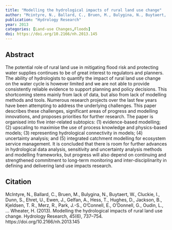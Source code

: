 ```yaml
---
title: "Modelling the hydrological impacts of rural land use change"
author: "Mcintyre, N., Ballard, C., Bruen, M., Bulygina, N., Buytaert, W., Cluckie, I., Dunn, S., Ehret, U., Ewen, J., Gelfan, A., Hess, T., Hughes, D., Jackson, B., Kjeldsen, T. R., Merz, R., Park, J., O’connell, E., O’donnell, G., Oudin, L., Todini, E., Wagener, T., Wheater, H."
publication: "Hydrology Research"
year: 2013
categories: [Land-use Changes,Floods]
doi: https://doi.org/10.2166/nh.2013.145
---
```


## Abstract

The potential role of rural land use in mitigating flood risk and protecting water supplies continues to be of great interest to regulators and planners. The ability of hydrologists to quantify the impact of rural land use change on the water cycle is however limited and we are not able to provide consistently reliable evidence to support planning and policy decisions. This shortcoming stems mainly from lack of data, but also from lack of modelling methods and tools. Numerous research projects over the last few years have been attempting to address the underlying challenges. This paper describes these challenges, significant areas of progress and modelling innovations, and proposes priorities for further research. The paper is organised into five inter-related subtopics: (1) evidence-based modelling; (2) upscaling to maximise the use of process knowledge and physics-based models; (3) representing hydrological connectivity in models; (4) uncertainty analysis; and (5) integrated catchment modelling for ecosystem service management. It is concluded that there is room for further advances in hydrological data analysis, sensitivity and uncertainty analysis methods and modelling frameworks, but progress will also depend on continuing and strengthened commitment to long-term monitoring and inter-disciplinarity in defining and delivering land use impacts research.

## Citation

McIntyre, N., Ballard, C., Bruen, M., Bulygina, N., Buytaert, W., Cluckie, I., Dunn, S., Ehret, U., Ewen, J., Gelfan, A., Hess, T., Hughes, D., Jackson, B., Kjeldsen, T. R., Merz, R., Park, J.-S., O’Connell, E., O’Donnell, G., Oudin, L., … Wheater, H. (2013). Modelling the hydrological impacts of rural land use change. Hydrology Research, 45(6), 737–754. https://doi.org/10.2166/nh.2013.145
